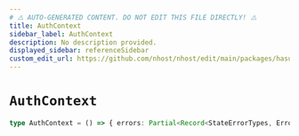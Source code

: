 ```yaml
---
# ⚠️ AUTO-GENERATED CONTENT. DO NOT EDIT THIS FILE DIRECTLY! ⚠️
title: AuthContext
sidebar_label: AuthContext
description: No description provided.
displayed_sidebar: referenceSidebar
custom_edit_url: https://github.com/nhost/nhost/edit/main/packages/hasura-auth-js/src/machines/authentication/context.ts#L5
---
```


# `AuthContext`

```ts
type AuthContext = () => { errors: Partial<Record<StateErrorTypes, ErrorPayload>>, importTokenAttempts: number, refreshToken: { value: string | null }, refreshTimer: { startedAt: Date | null, attempts: number, lastAttempt: Date | null }, accessToken: { value: string | null, expiresAt: Date | null }, mfa: { ticket: string } | null, user: [User](/reference/docgen/react/types/user) | null }
```
